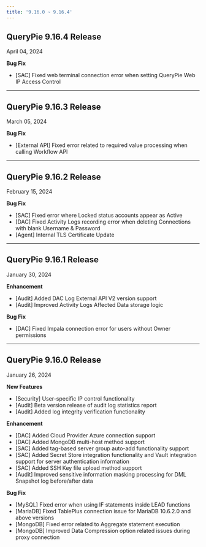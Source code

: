 ```yaml
---
title: '9.16.0 ~ 9.16.4'
---
```


## QueryPie 9.16.4 Release

April 04, 2024


**Bug Fix**

* [SAC] Fixed web terminal connection error when setting QueryPie Web IP Access Control
---

## QueryPie 9.16.3 Release

March 05, 2024


**Bug Fix**

* [External API] Fixed error related to required value processing when calling Workflow API
---

## QueryPie 9.16.2 Release

February 15, 2024


**Bug Fix**

* [SAC] Fixed error where Locked status accounts appear as Active
* [DAC] Fixed Activity Logs recording error when deleting Connections with blank Username & Password
* [Agent] Internal TLS Certificate Update


---

## QueryPie 9.16.1 Release

January 30, 2024


**Enhancement**

* [Audit] Added DAC Log External API V2 version support
* [Audit] Improved Activity Logs Affected Data storage logic


**Bug Fix**

* [DAC] Fixed Impala connection error for users without Owner permissions


---

## QueryPie 9.16.0 Release

January 26, 2024


**New Features**

* [Security] User-specific IP control functionality
* [Audit] Beta version release of audit log statistics report
* [Audit] Added log integrity verification functionality


**Enhancement**

* [DAC] Added Cloud Provider Azure connection support
* [DAC] Added MongoDB multi-host method support
* [SAC] Added tag-based server group auto-add functionality support
* [SAC] Added Secret Store integration functionality and Vault integration support for server authentication information
* [SAC] Added SSH Key file upload method support
* [Audit] Improved sensitive information masking processing for DML Snapshot log before/after data


**Bug Fix**

* [MySQL] Fixed error when using IF statements inside LEAD functions
* [MariaDB] Fixed TablePlus connection issue for MariaDB 10.6.2.0 and above versions
* [MongoDB] Fixed error related to Aggregate statement execution
* [MongoDB] Improved Data Compression option related issues during proxy connection
